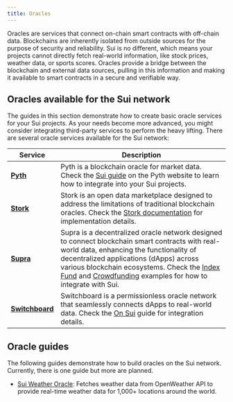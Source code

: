 ```yaml
---
title: Oracles
---
```


Oracles are services that connect on-chain smart contracts with off-chain data. Blockchains are inherently isolated from outside sources for the purpose of security and reliability. Sui is no different, which means your projects cannot directly fetch real-world information, like stock prices, weather data, or sports scores. Oracles provide a bridge between the blockchain and external data sources, pulling in this information and making it available to smart contracts in a secure and verifiable way.

## Oracles available for the Sui network

The guides in this section demonstrate how to create basic oracle services for your Sui projects. As your needs become more advanced, you might consider integrating third-party services to perform the heavy lifting. There are several oracle services available for the Sui network:

| Service | Description |
| --- | --- | 
| [**Pyth**](https://www.pyth.network/) | Pyth is a blockchain oracle for market data. Check the [Sui guide](https://docs.pyth.network/price-feeds/use-real-time-data/sui) on the Pyth website to learn how to integrate into your Sui projects. |
| [**Stork**](https://www.stork.network/) | Stork is an open data marketplace designed to address the limitations of traditional blockchain oracles. Check the [Stork documentation](https://docs.stork.network/) for implementation details. |
| [**Supra**](https://supra.com/data) | Supra is a decentralized oracle network designed to connect blockchain smart contracts with real-world data, enhancing the functionality of decentralized applications (dApps) across various blockchain ecosystems. Check the [Index Fund](https://docs.supra.com/dev-resources/guides/move/building-a-crypto-index-fund-smart-contract-on-sui-blockchain-move) and [Crowdfunding](https://docs.supra.com/dev-resources/guides/move/crowdfunding-smart-contracts-on-sui-blockchain-move) examples for how to integrate with Sui. |
| [**Switchboard**](https://switchboard.xyz/) | Switchboard is a permissionless oracle network that seamlessly connects dApps to real-world data. Check the [On Sui](https://docs.switchboard.xyz/product-documentation/data-feeds/sui) guide for integration details. |

## Oracle guides

The following guides demonstrate how to build oracles on the Sui network. Currently, there is one guide but more are planned.

- [Sui Weather Oracle](./weather-oracle.mdx): Fetches weather data from OpenWeather API to provide real-time weather data for 1,000+ locations around the world.
